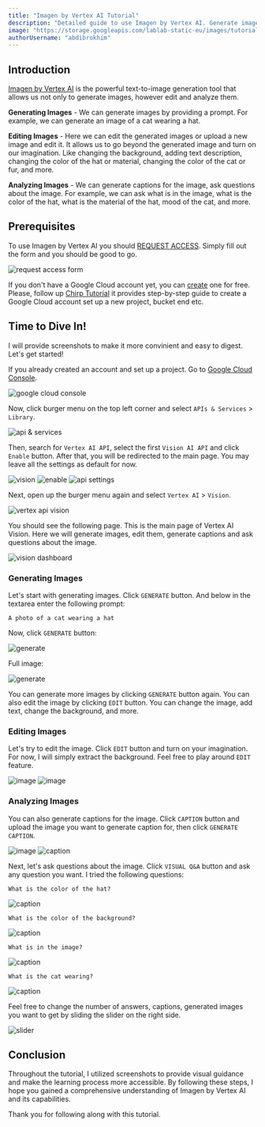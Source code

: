 ```yaml
---
title: "Imagen by Vertex AI Tutorial"
description: "Detailed guide to use Imagen by Vertex AI. Generate images, edit and analyze them."
image: "https://storage.googleapis.com/lablab-static-eu/images/tutorials/imagen-thumb.png"
authorUsername: "abdibrokhim"
---
```




## Introduction
[Imagen by Vertex AI]() is the powerful text-to-image generation tool that allows us not only to generate images, however edit and analyze them.

**Generating Images** - We can generate images by providing a prompt. For example, we can generate an image of a cat wearing a hat.

**Editing Images** - Here we can edit the generated images or upload a new image and edit it. It allows us to go beyond the generated image and turn on our imagination. 
Like changing the background, adding text description, changing the color of the hat or material, changing the color of the cat or fur, and more.

**Analyzing Images** - We can generate captions for the image, ask questions about the image. 
For example, we can ask what is in the image, what is the color of the hat, what is the material of the hat, mood of the cat, and more.



## Prerequisites

To use Imagen by Vertex AI you should [REQUEST ACCESS](https://docs.google.com/forms/d/e/1FAIpQLSch7IsF9oRF0S0bpPXK2sWJ8WfUwrjMCNLlg8YdfCyf5apS_w/viewform). Simply fill out the form and you should be good to go.

<Img src="https://imagedelivery.net/K11gkZF3xaVyYzFESMdWIQ/dbb0cbcb-bc60-4a03-8bde-8f3a0b11ce00/full" alt="request access form" caption="request access form"/>

If you don't have a Google Cloud account yet, you can [create](https://cloud.google.com/free) one for free. 
Please, follow up [Chirp Tutorial](https://lablab.ai/t/chirp-tutorial-how-to-use-chirp-model-on-google-cloud) it provides step-by-step guide to create a Google Cloud account set up a new project, bucket end etc.


## Time to Dive In!


I will provide screenshots to make it more convinient and easy to digest. Let's get started!


If you already created an account and set up a project. Go to [Google Cloud Console](https://console.cloud.google.com/).

<Img src="https://imagedelivery.net/K11gkZF3xaVyYzFESMdWIQ/eef1ba80-a166-4ec2-88f2-3201f94bc200/full" alt="google cloud console" caption="google cloud console"/>


Now, click burger menu on the top left corner and select `APIs & Services` > `Library`.

<Img src="https://imagedelivery.net/K11gkZF3xaVyYzFESMdWIQ/84071cd0-2773-4bc8-8fe5-c9bd3f794900/full" alt="api & services" caption="api & services"/>


Then, search for `Vertex AI API`, select the first `Vision AI API` and click `Enable` button. After that, you will be redirected to the main page. You may leave all the settings as default for now.

<Img src="https://imagedelivery.net/K11gkZF3xaVyYzFESMdWIQ/428ad9ab-4680-480f-ceb0-39777cd6f200/full" alt="vision" caption="vision"/>

<Img src="https://imagedelivery.net/K11gkZF3xaVyYzFESMdWIQ/b05d8956-d2c3-4f6b-99e5-ceadd183d800/full" alt="enable" caption="enable"/>

<Img src="https://imagedelivery.net/K11gkZF3xaVyYzFESMdWIQ/045d3405-2b81-49ef-f725-761eea183900/full" alt="api settings" caption="api settings"/>


Next, open up the burger menu again and select `Vertex AI` > `Vision`.

<Img src="https://imagedelivery.net/K11gkZF3xaVyYzFESMdWIQ/04253d37-3064-4b19-11ac-6c84e3c53700/full" alt="vertex api vision" caption="vertex api vision"/>


You should see the following page. This is the main page of Vertex AI Vision. Here we will generate images, edit them, generate captions and ask questions about the image.

<Img src="https://imagedelivery.net/K11gkZF3xaVyYzFESMdWIQ/ecc4fac7-9595-493d-d166-56f86fdb5d00/full" alt="vision dashboard" caption="vision dashboard"/>


### Generating Images

Let's start with generating images. Click `GENERATE` button. And below in the textarea enter the following prompt:

```
A photo of a cat wearing a hat
```


Now, click `GENERATE` button:

<Img src="https://imagedelivery.net/K11gkZF3xaVyYzFESMdWIQ/19c97b4a-b644-4f18-95b6-72d27d63eb00/full" alt="generate" caption="generate"/>

Full image:

<Img src="https://imagedelivery.net/K11gkZF3xaVyYzFESMdWIQ/a913c4f1-7973-4aa9-e7e2-704c5f0a7f00/full" alt="generate" caption="generate"/>


You can generate more images by clicking `GENERATE` button again. You can also edit the image by clicking `EDIT` button. You can change the image, add text, change the background, and more.


### Editing Images

Let's try to edit the image. Click `EDIT` button and turn on your imagination. For now, I will simply extract the background. Feel free to play around `EDIT` feature.

<Img src="https://imagedelivery.net/K11gkZF3xaVyYzFESMdWIQ/c55be674-e855-4383-66c7-3ef0b1772e00/full" alt="image" caption="image"/>

<Img src="https://imagedelivery.net/K11gkZF3xaVyYzFESMdWIQ/8b2d5566-685a-4393-302e-c4d76e56e500/full" alt="image" caption="image"/>


### Analyzing Images

You can also generate captions for the image. Click `CAPTION` button and upload the image you want to generate caption for, then click `GENERATE CAPTION`. 

<Img src="https://imagedelivery.net/K11gkZF3xaVyYzFESMdWIQ/ab9a3d78-b7e9-46ce-8369-daa980ef8400/full" alt="image" caption="image"/>

<Img src="https://imagedelivery.net/K11gkZF3xaVyYzFESMdWIQ/c8b2d60a-5353-4a9d-9628-bc87b9493100/full" alt="caption" caption="caption"/>


Next, let's ask questions about the image. Click `VISUAL Q&A` button and ask any question you want. I tried the following questions:

```
What is the color of the hat?
```
<Img src="https://imagedelivery.net/K11gkZF3xaVyYzFESMdWIQ/6bd1b2fe-8be1-4c8d-2b6c-fd2a56aabe00/full" alt="caption" caption="caption"/>

```
What is the color of the background?
```

<Img src="https://imagedelivery.net/K11gkZF3xaVyYzFESMdWIQ/43fba20b-7f39-452d-4b44-438430e8d400/full" alt="caption" caption="caption"/>

```
What is in the image?
```
<Img src="https://imagedelivery.net/K11gkZF3xaVyYzFESMdWIQ/a029c157-cd01-4578-b084-67c9ed935a00/full" alt="caption" caption="caption"/>

```
What is the cat wearing?
```
<Img src="https://imagedelivery.net/K11gkZF3xaVyYzFESMdWIQ/6dd82069-578e-4e66-748b-4663aaccb900/full" alt="caption" caption="caption"/>


Feel free to change the number of answers, captions, generated images you want to get by sliding the slider on the right side. 

<Img src="https://imagedelivery.net/K11gkZF3xaVyYzFESMdWIQ/bb0970b6-663b-4c0d-25d4-7a44e942fd00/full" alt="slider" caption="slider"/>


## Conclusion

Throughout the tutorial, I utilized screenshots to provide visual guidance and make the learning process more accessible. By following these steps, I hope you gained a comprehensive understanding of Imagen by Vertex AI and its capabilities.

Thank you for following along with this tutorial.
